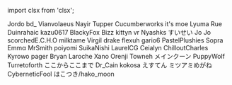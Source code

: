 ﻿import clsx from 'clsx';


<!-- Reminder that not only HTML chars have to be escaped, MDX chars also need to be (such as a space followed by an underscore). -->
<Patronelt k="10" ias="1" sp="1" >Jordo</Patronelt> <Patronelt k="5" ias="1" sp="1" >bd&#0095;</Patronelt> <Patronelt k="3" ias="1" sp="1" >Vianvolaeus</Patronelt> <Patronelt k="3" ias="1" sp="1" >Nayir</Patronelt> <Patronelt k="3" ias="1" sp="0" >Tupper </Patronelt> 
<Patronelt k="3" ias="1" sp="0" >Cucumberworks</Patronelt> <Patronelt k="2" ias="1" sp="1" >it&#0039;s moe</Patronelt> <Patronelt k="2" ias="1" sp="1" >Lyuma</Patronelt> <Patronelt k="2" ias="1" sp="1" >Rue</Patronelt> <Patronelt k="2" ias="1" sp="1" >Duinrahaic</Patronelt> 
<Patronelt k="2" ias="1" sp="1" >kazu0617</Patronelt> <Patronelt k="2" ias="1" sp="1" >BlackyFox</Patronelt> <Patronelt k="2" ias="1" sp="1" >Bizz </Patronelt> <Patronelt k="2" ias="1" sp="0" >kittyn vr</Patronelt> <Patronelt k="2" ias="1" sp="0" >Nyashks</Patronelt> 
<Patronelt k="2" ias="1" sp="0" >すいせい</Patronelt> <Patronelt k="2" ias="1" sp="0" >Jo Jo</Patronelt> <Patronelt k="2" ias="1" sp="0" >scorchedE&#0046;C&#0046;H&#0046;O</Patronelt> <Patronelt k="2" ias="1" sp="0" >milktame</Patronelt> <Patronelt k="2" ias="1" sp="0" >Virgil drake</Patronelt> 
<Patronelt k="2" ias="1" sp="0" >flexuh </Patronelt> <Patronelt k="2" ias="1" sp="0" >gario6</Patronelt> <Patronelt k="2" ias="1" sp="0" >PastelPlushies</Patronelt> <Patronelt k="2" ias="1" sp="0" >Sopra</Patronelt> <Patronelt k="2" ias="1" sp="0" >Emmα</Patronelt> 
<Patronelt k="2" ias="1" sp="0" >MrSmith</Patronelt> <Patronelt k="2" ias="1" sp="0" >poiyomi</Patronelt> <Patronelt k="2" ias="1" sp="0" >SuikaNishi </Patronelt> <Patronelt k="2" ias="1" sp="0" >LaurelCG</Patronelt> <Patronelt k="2" ias="1" sp="0" >Ceialyn</Patronelt> 
<Patronelt k="2" ias="1" sp="0" >ChilloutCharles</Patronelt> <Patronelt k="2" ias="1" sp="0" >Kyrowo</Patronelt> <Patronelt k="2" ias="1" sp="0" >pager</Patronelt> <Patronelt k="2" ias="1" sp="0" >Bryan Laroche</Patronelt> <Patronelt k="2" ias="1" sp="0" >Xano</Patronelt> 
<Patronelt k="2" ias="1" sp="0" >Orenji</Patronelt> <Patronelt k="0" ias="1" sp="1" >Towneh</Patronelt> <Patronelt k="0" ias="0" sp="1" >メインクーン</Patronelt> <Patronelt k="0" ias="0" sp="1" >PuppyWolf</Patronelt> <Patronelt k="0" ias="1" sp="1" >Turretoforth </Patronelt> 
<Patronelt k="0" ias="1" sp="1" >ここからここまで</Patronelt> <Patronelt k="0" ias="1" sp="1" >Dr&#0095;Cain</Patronelt> <Patronelt k="0" ias="0" sp="1" >kokosa </Patronelt> <Patronelt k="0" ias="1" sp="1" >えすてん</Patronelt> <Patronelt k="0" ias="0" sp="1" >ミツアミめがね</Patronelt> 
<Patronelt k="0" ias="1" sp="1" >CyberneticFool</Patronelt> <Patronelt k="0" ias="1" sp="1" >はこつき&#0047;hako&#0095;moon</Patronelt> 